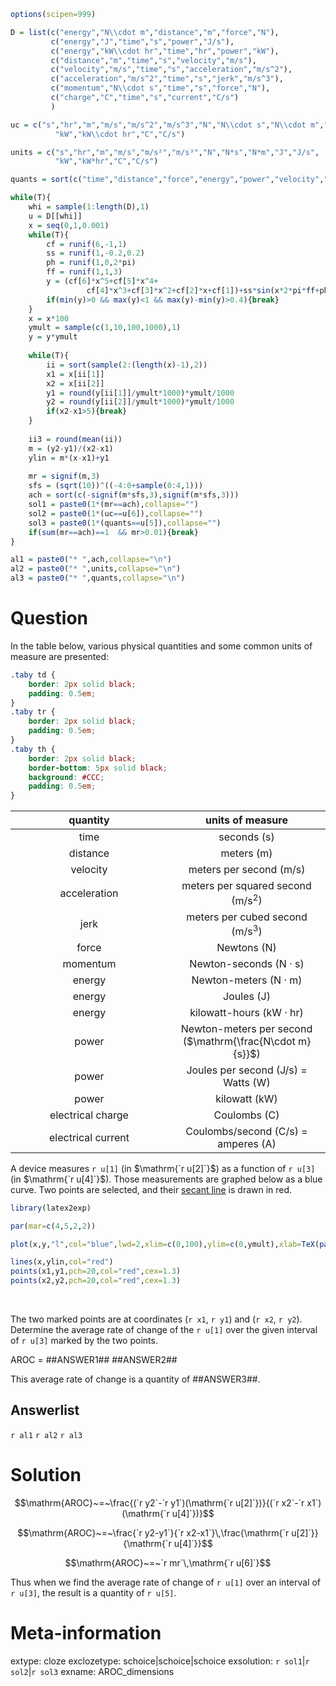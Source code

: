 ```r
options(scipen=999)

D = list(c("energy","N\\cdot m","distance","m","force","N"),
         c("energy","J","time","s","power","J/s"),
         c("energy","kW\\cdot hr","time","hr","power","kW"),
         c("distance","m","time","s","velocity","m/s"),
         c("velocity","m/s","time","s","acceleration","m/s^2"),
         c("acceleration","m/s^2","time","s","jerk","m/s^3"),
         c("momentum","N\\cdot s","time","s","force","N"),
         c("charge","C","time","s","current","C/s")
         )

uc = c("s","hr","m","m/s","m/s^2","m/s^3","N","N\\cdot s","N\\cdot m","J","J/s",
          "kW","kW\\cdot hr","C","C/s")

units = c("s","hr","m","m/s","m/s²","m/s³","N","N*s","N*m","J","J/s",
          "kW","kW*hr","C","C/s")

quants = sort(c("time","distance","force","energy","power","velocity","acceleration","jerk","momentum","charge","current"))

while(T){
    whi = sample(1:length(D),1)
    u = D[[whi]]
    x = seq(0,1,0.001)
    while(T){
        cf = runif(6,-1,1)
        ss = runif(1,-0.2,0.2)
        ph = runif(1,0,2*pi)
        ff = runif(1,1,3)
        y = (cf[6]*x^5+cf[5]*x^4+
                 cf[4]*x^3+cf[3]*x^2+cf[2]*x+cf[1])+ss*sin(x*2*pi*ff+ph)
        if(min(y)>0 && max(y)<1 && max(y)-min(y)>0.4){break}
    }
    x = x*100
    ymult = sample(c(1,10,100,1000),1)
    y = y*ymult
    
    while(T){
        ii = sort(sample(2:(length(x)-1),2))
        x1 = x[ii[1]]
        x2 = x[ii[2]]
        y1 = round(y[ii[1]]/ymult*1000)*ymult/1000
        y2 = round(y[ii[2]]/ymult*1000)*ymult/1000
        if(x2-x1>5){break}
    }
    
    ii3 = round(mean(ii))
    m = (y2-y1)/(x2-x1)
    ylin = m*(x-x1)+y1
    
    mr = signif(m,3)
    sfs = (sqrt(10))^((-4:0+sample(0:4,1)))
    ach = sort(c(-signif(m*sfs,3),signif(m*sfs,3)))
    sol1 = paste0(1*(mr==ach),collapse="")
    sol2 = paste0(1*(uc==u[6]),collapse="")
    sol3 = paste0(1*(quants==u[5]),collapse="")
    if(sum(mr==ach)==1  && mr>0.01){break}
}

al1 = paste0("* ",ach,collapse="\n")
al2 = paste0("* ",units,collapse="\n")
al3 = paste0("* ",quants,collapse="\n")


```



Question
========

In the table below, various physical quantities and some common units of measure are presented:

```css
.taby td {
    border: 2px solid black;
    padding: 0.5em;
}
.taby tr {
    border: 2px solid black;
    padding: 0.5em;
}
.taby th {
    border: 2px solid black;
    border-bottom: 5px solid black;
    background: #CCC;
    padding: 0.5em;
}
```

<div class="taby">
| quantity | units of measure |
|:---:|:---:|
| time | seconds ($\mathrm{s}$) |
| distance | meters ($\mathrm{m}$) |
| velocity | meters per second ($\mathrm{m/s}$) |
| acceleration | meters per squared second ($\mathrm{m/s^2}$) |
| jerk | meters per cubed second ($\mathrm{m/s^3}$) |
| force | Newtons ($\mathrm{N}$) |
| momentum | Newton-seconds ($\mathrm{N\cdot s}$) |
| energy | Newton-meters ($\mathrm{N\cdot m}$)|
| energy | Joules ($\mathrm{J}$) |
| energy | kilowatt-hours ($\mathrm{kW\cdot hr}$) |
| power | Newton-meters per second ($\mathrm{\frac{N\cdot m}{s}}$) |
| power | Joules per second ($\mathrm{J/s}$) = Watts ($\mathrm{W}$) |
| power | kilowatt ($\mathrm{kW}$) |
| electrical charge | Coulombs ($\mathrm{C}$) |
| electrical current | Coulombs/second ($\mathrm{C/s}$) = amperes ($\mathrm{A}$) |
</div>

A device measures `r u[1]` (in $\mathrm{`r u[2]`}$) as a function of `r u[3]` (in $\mathrm{`r u[4]`}$). Those measurements are graphed below as a blue curve. Two points are selected, and their [secant line](https://en.wikipedia.org/wiki/Secant_line) is drawn in red.

```r
library(latex2exp)

par(mar=c(4,5,2,2))

plot(x,y,"l",col="blue",lwd=2,xlim=c(0,100),ylim=c(0,ymult),xlab=TeX(paste0(u[3]," ($",u[4],"$)",collapse="")),ylab=TeX(paste0(u[1]," ($",u[2],"$)",collapse="")))

lines(x,ylin,col="red")
points(x1,y1,pch=20,col="red",cex=1.3)
points(x2,y2,pch=20,col="red",cex=1.3)

```
\

The two marked points are at coordinates (`r x1`, `r y1`) and (`r x2`, `r y2`). Determine the average rate of change of the `r u[1]` over the given interval of `r u[3]` marked by the two points.

AROC = ##ANSWER1## ##ANSWER2##

This average rate of change is a quantity of ##ANSWER3##.


Answerlist
--------

`r al1`
`r al2`
`r al3`

Solution
========

$$\mathrm{AROC}~=~\frac{(`r y2`-`r y1`)(\mathrm{`r u[2]`})}{(`r x2`-`r x1`)(\mathrm{`r u[4]`})}$$

$$\mathrm{AROC}~=~\frac{`r y2-y1`}{`r x2-x1`}\,\frac{\mathrm{`r u[2]`}}{\mathrm{`r u[4]`}}$$

$$\mathrm{AROC}~=~`r mr`\,\mathrm{`r u[6]`}$$

Thus when we find the average rate of change of `r u[1]` over an interval of `r u[3]`, the result is a quantity of `r u[5]`.


Meta-information
============
extype: cloze
exclozetype: schoice|schoice|schoice
exsolution: `r sol1`|`r sol2`|`r sol3`
exname: AROC_dimensions